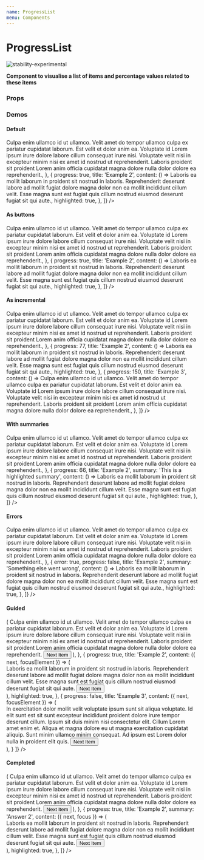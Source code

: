 ```yaml
---
name: ProgressList
menu: Components
---
```




# ProgressList

![stability-experimental](https://img.shields.io/badge/stability-experimental-orange.svg)

**Component to visualise a list of items and percentage values related to these items**

### Props

<PropsTable of={ProgressList} />

### Demos

#### **Default**

<Playground>
  <ProgressList
    items={[
      {
        progress: false,
        title: 'Example 1',
        content: () => <Typography>Culpa enim ullamco id ut ullamco. Velit amet do tempor ullamco culpa ex pariatur cupidatat laborum. Est velit et dolor anim ea. Voluptate id Lorem ipsum irure dolore labore cillum consequat irure nisi. Voluptate velit nisi in excepteur minim nisi ex amet id nostrud ut reprehenderit. Laboris proident sit proident Lorem anim officia cupidatat magna dolore nulla dolor dolore ea reprehenderit.</Typography>,
      },
      {
        progress: true,
        title: 'Example 2',
        content: () => <Typography>Laboris ea mollit laborum in proident sit nostrud in laboris. Reprehenderit deserunt labore ad mollit fugiat dolore magna dolor non ea mollit incididunt cillum velit. Esse magna sunt est fugiat quis cillum nostrud eiusmod deserunt fugiat sit qui aute.</Typography>,
        highlighted: true,
      },
    ]}
  />
</Playground>


#### **As buttons**

<Playground>
  <ProgressList
    buttons
    items={[
      {
        progress: false,
        title: 'Example 1',
        content: () => <Typography>Culpa enim ullamco id ut ullamco. Velit amet do tempor ullamco culpa ex pariatur cupidatat laborum. Est velit et dolor anim ea. Voluptate id Lorem ipsum irure dolore labore cillum consequat irure nisi. Voluptate velit nisi in excepteur minim nisi ex amet id nostrud ut reprehenderit. Laboris proident sit proident Lorem anim officia cupidatat magna dolore nulla dolor dolore ea reprehenderit.</Typography>,
      },
      {
        progress: true,
        title: 'Example 2',
        content: () => <Typography>Laboris ea mollit laborum in proident sit nostrud in laboris. Reprehenderit deserunt labore ad mollit fugiat dolore magna dolor non ea mollit incididunt cillum velit. Esse magna sunt est fugiat quis cillum nostrud eiusmod deserunt fugiat sit qui aute.</Typography>,
        highlighted: true,
      },
    ]}
  />
</Playground>


#### **As incremental**

<Playground>
  <ProgressList
    incremental
    items={[
      {
        progress: 15,
        title: 'Example 1',
        content: () => <Typography>Culpa enim ullamco id ut ullamco. Velit amet do tempor ullamco culpa ex pariatur cupidatat laborum. Est velit et dolor anim ea. Voluptate id Lorem ipsum irure dolore labore cillum consequat irure nisi. Voluptate velit nisi in excepteur minim nisi ex amet id nostrud ut reprehenderit. Laboris proident sit proident Lorem anim officia cupidatat magna dolore nulla dolor dolore ea reprehenderit.</Typography>,
      },
      {
        progress: 77,
        title: 'Example 2',
        content: () => <Typography>Laboris ea mollit laborum in proident sit nostrud in laboris. Reprehenderit deserunt labore ad mollit fugiat dolore magna dolor non ea mollit incididunt cillum velit. Esse magna sunt est fugiat quis cillum nostrud eiusmod deserunt fugiat sit qui aute.</Typography>,
        highlighted: true,
      },
      {
        progress: 150,
        title: 'Example 3',
        content: () => <Typography>Culpa enim ullamco id ut ullamco. Velit amet do tempor ullamco culpa ex pariatur cupidatat laborum. Est velit et dolor anim ea. Voluptate id Lorem ipsum irure dolore labore cillum consequat irure nisi. Voluptate velit nisi in excepteur minim nisi ex amet id nostrud ut reprehenderit. Laboris proident sit proident Lorem anim officia cupidatat magna dolore nulla dolor dolore ea reprehenderit.</Typography>,
      },
    ]}
  />
</Playground>


#### **With summaries**

<Playground>
  <ProgressList
    items={[
      {
        progress: 0,
        title: 'Example 1',
        summary: 'This is a basic summary',
        content: () => <Typography>Culpa enim ullamco id ut ullamco. Velit amet do tempor ullamco culpa ex pariatur cupidatat laborum. Est velit et dolor anim ea. Voluptate id Lorem ipsum irure dolore labore cillum consequat irure nisi. Voluptate velit nisi in excepteur minim nisi ex amet id nostrud ut reprehenderit. Laboris proident sit proident Lorem anim officia cupidatat magna dolore nulla dolor dolore ea reprehenderit.</Typography>,
      },
      {
        progress: 66,
        title: 'Example 2',
        summary: 'This is a highlighted summary',
        content: () => <Typography>Laboris ea mollit laborum in proident sit nostrud in laboris. Reprehenderit deserunt labore ad mollit fugiat dolore magna dolor non ea mollit incididunt cillum velit. Esse magna sunt est fugiat quis cillum nostrud eiusmod deserunt fugiat sit qui aute.</Typography>,
        highlighted: true,
      },
    ]}
  />
</Playground>


#### **Errors**

<Playground>
  <ProgressList
    items={[
      {
        error: true,
        progress: false,
        title: 'Example 1',
        summary: 'Oops! Something went wrong!',
        content: () => <Typography>Culpa enim ullamco id ut ullamco. Velit amet do tempor ullamco culpa ex pariatur cupidatat laborum. Est velit et dolor anim ea. Voluptate id Lorem ipsum irure dolore labore cillum consequat irure nisi. Voluptate velit nisi in excepteur minim nisi ex amet id nostrud ut reprehenderit. Laboris proident sit proident Lorem anim officia cupidatat magna dolore nulla dolor dolore ea reprehenderit.</Typography>,
      },
      {
        error: true,
        progress: false,
        title: 'Example 2',
        summary: 'Something else went wrong',
        content: () => <Typography>Laboris ea mollit laborum in proident sit nostrud in laboris. Reprehenderit deserunt labore ad mollit fugiat dolore magna dolor non ea mollit incididunt cillum velit. Esse magna sunt est fugiat quis cillum nostrud eiusmod deserunt fugiat sit qui aute.</Typography>,
        highlighted: true,
      },
    ]}
  />
</Playground>

#### **Guided**

<Playground>
  <ProgressList
    onComplete={console.log}
    items={[
      {
        progress: 0,
        title: 'Example 1',
        content: ({ next, focusElement }) => (
          <Fragment>
            <Typography>
              Culpa enim ullamco id ut ullamco. Velit amet do tempor ullamco culpa ex pariatur cupidatat laborum. Est velit et dolor anim ea. Voluptate id Lorem ipsum irure dolore labore cillum consequat irure nisi. Voluptate velit nisi in excepteur minim nisi ex amet id nostrud ut reprehenderit. Laboris proident sit proident Lorem anim officia cupidatat magna dolore nulla dolor dolore ea reprehenderit.
            </Typography>
            <button onClick={next} ref={focusElement}>Next Item</button>
          </Fragment>
        ),
      },
      {
        progress: true,
        title: 'Example 2',
        content: ({ next, focusElement }) => (
          <div>
            <Typography >
              Laboris ea mollit laborum in proident sit nostrud in laboris. Reprehenderit deserunt labore ad mollit fugiat dolore magna dolor non ea mollit incididunt cillum velit. Esse magna sunt est fugiat quis cillum nostrud eiusmod deserunt fugiat sit qui aute.
            </Typography>
            <button onClick={next} ref={focusElement}>Next Item</button>
          </div>
        ),
        highlighted: true,
      },
      {
        progress: false,
        title: 'Example 3',
        content: ({ next, focusElement }) => (
          <div>
            <Typography>
              In exercitation dolor mollit velit voluptate ipsum sunt sit aliqua voluptate. Id elit sunt est sit sunt excepteur incididunt proident dolore irure tempor deserunt cillum. Ipsum sit duis minim nisi consectetur elit. Cillum Lorem amet enim et. Aliqua et magna dolore eu ut magna exercitation cupidatat aliquip. Sunt minim ullamco minim consequat. Ad ipsum est Lorem dolor nulla in proident elit quis.
            </Typography>
            <button onClick={next} ref={focusElement}>Next Item</button>
          </div>
        ),
      }
    ]}
  />
</Playground>

#### **Completed**

<Playground>
  <ProgressList
    onComplete={console.log}
    items={[
      {
        progress: true,
        title: 'Example 1',
        summary: 'Answer 1',
        content: ({ next }) => (
          <Fragment>
            <Typography>
              Culpa enim ullamco id ut ullamco. Velit amet do tempor ullamco culpa ex pariatur cupidatat laborum. Est velit et dolor anim ea. Voluptate id Lorem ipsum irure dolore labore cillum consequat irure nisi. Voluptate velit nisi in excepteur minim nisi ex amet id nostrud ut reprehenderit. Laboris proident sit proident Lorem anim officia cupidatat magna dolore nulla dolor dolore ea reprehenderit.
            </Typography>
            <button onClick={next}>Next Item</button>
          </Fragment>
        ),
      },
      {
        progress: true,
        title: 'Example 2',
        summary: 'Answer 2',
        content: ({ next, focus }) => (
          <div>
            <Typography >
              Laboris ea mollit laborum in proident sit nostrud in laboris. Reprehenderit deserunt labore ad mollit fugiat dolore magna dolor non ea mollit incididunt cillum velit. Esse magna sunt est fugiat quis cillum nostrud eiusmod deserunt fugiat sit qui aute.
            </Typography>
            <button onClick={next} ref={focus}>Next Item</button>
          </div>
        ),
        highlighted: true,
      },
    ]}
  />
</Playground>
